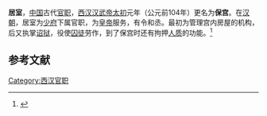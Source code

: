 '''居室'''，[[中国|中国]]古代[[官职|官职]]，[[西汉|西汉]][[汉武帝|汉武帝]][[太初|太初]]元年（公元前104年）更名为'''保宫'''。在[[汉朝|汉朝]]，居室为[[少府|少府]]下属官职，为[[皇帝|皇帝]]服务，有令和丞。最初为管理宫内房屋的机构，后又执掌[[诏狱|诏狱]]，役使[[囚徒|囚徒]]劳作，到了保宫时还有拘押[[人质|人质]]的功能。<ref>{{cite journal |author1=陶传祥 |title=西汉居室考述 |journal=咸阳师范学院学报 |date=2015 |issue=5 |pages=21-25}}</ref>

==参考文献==
{{reflist}}

[[Category:西汉官职|Category:西汉官职]]